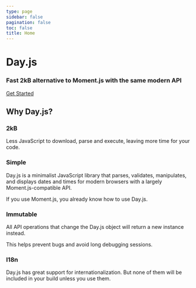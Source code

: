 ```yaml
---
type: page
sidebar: false
pagination: false
toc: false
title: Home
---
```


# Day.js

### Fast 2kB alternative to Moment.js with the same modern API

[Get Started](./installation/installation)

## Why Day.js?

### 2kB

Less JavaScript to download, parse and execute, leaving more time for your code.

### Simple

Day.js is a minimalist JavaScript library that parses, validates, manipulates, and displays dates and times for modern browsers with a largely Moment.js-compatible API.

If you use Moment.js, you already know how to use Day.js.

### Immutable

All API operations that change the Day.js object will return a new instance instead.

This helps prevent bugs and avoid long debugging sessions.

### I18n

Day.js has great support for internationalization. But none of them will be included in your build unless you use them.
